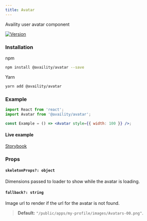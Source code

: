 ```yaml
---
title: Avatar
---
```


Availity user avatar component

[![Version](https://img.shields.io/npm/v/@availity/avatar.svg?style=for-the-badge)](https://www.npmjs.com/package/@availity/avatar)

### Installation

npm

```bash
npm install @availity/avatar --save
```

Yarn

```bash
yarn add @availity/avatar
```

### Example

```jsx
import React from 'react';
import Avatar from '@availity/avatar';

const Example = () => <Avatar style={{ width: 100 }} />;
```

#### Live example

[Storybook](https://availity.github.io/availity-react/storybook/?path=/story/components-avatar--default)

### Props

#### `skeletonProps?: object`

Dimensions passed to loader to show while the avatar is loading.

#### `fallback?: string`

Image url to render if the url for the avatar is not found.

> **Default:** `"/public/apps/my-profile/images/Avatars-00.png"`.
